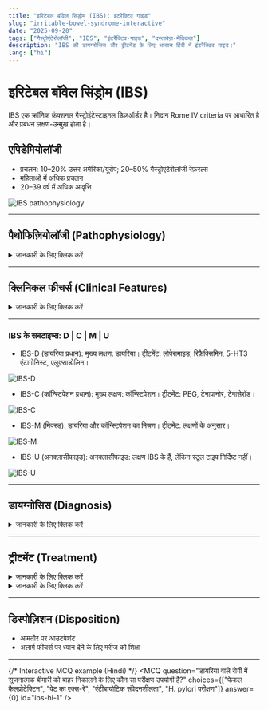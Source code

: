 ```yaml
---
title: "इरिटेबल बॉवेल सिंड्रोम (IBS): इंटरैक्टिव गाइड"
slug: "irritable-bowel-syndrome-interactive"
date: "2025-09-20"
tags: ["गैस्ट्रोएंटेरोलॉजी", "IBS", "इंटरैक्टिव-गाइड", "दस्तावेज़-मेडिकल"]
description: "IBS की डायग्नोसिस और ट्रीटमेंट के लिए आसान हिंदी में इंटरैक्टिव गाइड।"
lang: ["hi"]
---
```


# इरिटेबल बॉवेल सिंड्रोम (IBS)

IBS एक क्रॉनिक फ़ंक्शनल गैस्ट्रोइंटेस्टाइनल डिज़ऑर्डर है। निदान Rome IV criteria पर आधारित है और प्रबंधन लक्षण-उन्मुख होता है।

## एपिडेमियोलॉजी

- प्रचलन: 10–20% उत्तर अमेरिका/यूरोप; 20–50% गैस्ट्रोएंटेरोलॉजी रेफ़रल्स
- महिलाओं में अधिक प्रचलन
- 20–39 वर्ष में अधिक आवृत्ति

![IBS pathophysiology](https://media.istockphoto.com/id/1463118591/photo/asian-woman-with-severe-diarrhea-adolescent-girls-suffer-from-menstrual-cramps.jpg?s=1024x1024&w=is&k=20&c=La-IZ-flULVoaHBx4-AMGs21dsEZ04iICBnaI8N53i4=)

---

## पैथोफिज़ियोलॉजी (Pathophysiology)

<details>
<summary>जानकारी के लिए क्लिक करें</summary>

IBS एक **फ़ंक्शनल डिज़ऑर्डर** है, कोई ऑर्गेनिक कारण नहीं। मुख्य मेकॅनिज़्म:  

- पेट की मोटिलिटी में बदलाव  
- विसरल हाइपरसेंसिटिविटी (visceral hypersensitivity)  
- म्यूकोसा की परमीएबिलिटी में बदलाव  
- सायकोसोशल फैक्टर्स (psychosocial factors) [4][5]  

![IBS पैथोफिज़ियोलॉजी]()

</details>

---

## क्लिनिकल फीचर्स (Clinical Features)

<details>
<summary>जानकारी के लिए क्लिक करें</summary>
- **एब्डॉमिनल पेन (Abdominal Pain):** क्रॉनिक, डिफ्यूज़, डिफ़ेकेशन (defecation) से रिलेटेड  
- **स्टूल:** डायरिया (diarrhea), कॉन्स्टिपेशन (constipation), या दोनों का मिश्रण  
- **अन्य GI सिंटम:** मिचली, ब्लोटिंग, म्यूकस (mucus)  
- **एक्स्ट्रा-इंटेस्टाइनल:** थकान, डिसमेनोरिया (dysmenorrhea), बार-बार यूरिन (urinary frequency)  
- **फिजिकल एग्ज़ामिनेशन:** सामान्यतः नॉर्मल
</details>

---


### IBS के सबटाइप्स: D | C | M | U

- IBS-D (डायरिया प्रधान): मुख्य लक्षण: डायरिया। ट्रीटमेंट: लोपेरामाइड, रिफ़ैक्सिमिन, 5-HT3 एंटागोनिस्ट, एलुक्साडोलिन।

![IBS-D](https://encrypted-tbn0.gstatic.com/images?q=tbn:ANd9GcTfKo_qaDupnW3GDFQOeTH4RZ4ZlKDZJvkQSA&s)

- IBS-C (कॉन्स्टिपेशन प्रधान): मुख्य लक्षण: कॉन्स्टिपेशन। ट्रीटमेंट: PEG, टेनापानोर, टेगासेरॉड।

![IBS-C](https://images.pexels.com/photos/3807756/pexels-photo-3807756.jpeg)

- IBS-M (मिक्स्ड): डायरिया और कॉन्स्टिपेशन का मिश्रण। ट्रीटमेंट: लक्षणों के अनुसार।

![IBS-M](https://placehold.co/600x400/EEE/31343C)

- IBS-U (अनक्लासीफाइड): अनक्लासीफाइड: लक्षण IBS के हैं, लेकिन स्टूल टाइप निर्दिष्ट नहीं।

![IBS-U](https://media.istockphoto.com/id/1463118591/photo/asian-woman-with-severe-diarrhea-adolescent-girls-suffer-from-menstrual-cramps.jpg?s=1024x1024&w=is&k=20&c=La-IZ-flULVoaHBx4-AMGs21dsEZ04iICBnaI8N53i4=)

---

## डायग्नोसिस (Diagnosis)

<details>
<summary>जानकारी के लिए क्लिक करें</summary>
### Rome IV criteria
- ≥6 महीने लक्षण  
- ≥1 दिन/सप्ताह एब्डॉमिनल पेन पिछले 3 महीनों में  
- ≥2 में से: डिफ़ेकेशन से रिलेटेड पेन, स्टूल की फ्रीक्वेंसी या फॉर्म में बदलाव [7]  

### लैब टेस्ट (Laboratory Studies)
- CBC सभी मरीजों में  
- डायरिया वाले: फेकल कैलप्रोटेक्टिन, CRP, सीलिएक डाइज़ीज़ सीरोलॉजी, Giardia जांच  
- जरूरत पड़ने पर: थायरॉइड फंक्शन टेस्ट, GI इन्फेक्शन टेस्ट  


### कोलोन्स्कोपी (Colonoscopy)
- अलार्म फीचर्स या CRC स्क्रिनिंग के लिए [8]  

![IBS डायग्नोसिस फ्लो](https://media.istockphoto.com/id/1463118591/photo/asian-woman-with-severe-diarrhea-adolescent-girls-suffer-from-menstrual-cramps.jpg?s=1024x1024&w=is&k=20&c=La-IZ-flULVoaHBx4-AMGs21dsEZ04iICBnaI8N53i4=)

</details>

---

## ट्रीटमेंट (Treatment)


<details>
<summary>जानकारी के लिए क्लिक करें</summary>

### नॉन-फ़ार्माकोलॉजिकल
- फूड डायट: सॉल्यूबल फाइबर (psyllium), ट्रिगर फूड्स से बचें, लो-FODMAP डायट (डायटिशियन की सलाह से)  
- नियमित एक्सरसाइज, स्ट्रेस मैनेजमेंट  
- साइकोथेरैपी: CBT, हिप्नोथेरैपी  
- ऐडजंक्टिव: पेपरमिंट ऑयल [8][10]

</details>

<details>
<summary>जानकारी के लिए क्लिक करें</summary>

### फार्माकोलॉजिकल
- डायरिया: लोपेरामाइड, रिफ़ैक्सिमिन, अलोसैट्रॉन, एलुक्साडोलिन  
- कॉन्स्टिपेशन: PEG, टेनापानोर, टेगासेरॉड  
- एब्डॉमिनल पेन: स्पास्मोलिटिक्स (डाइक्लोमाइन, हायोसायमाइन), TCAs (अमिट्रिप्टिलीन)  
- रिफ्रैक्टरी केस: Gastroenterologist से कंसल्ट करें [8][11][12]

</details>

---

## डिस्पोज़िशन (Disposition)

- आमतौर पर आउटपेशंट  
- अलार्म फीचर्स पर ध्यान देने के लिए मरीज को शिक्षा

---

{/* Interactive MCQ example (Hindi) */}
<MCQ
	question="डायरिया वाले रोगी में सूजनात्मक बीमारी को बाहर निकालने के लिए कौन सा परीक्षण उपयोगी है?"
	choices={["फेकल कैलप्रोटेक्टिन", "पेट का एक्स-रे", "एंटीबायोटिक संवेदनशीलता", "H. pylori परीक्षण"]}
	answer={0}
	id="ibs-hi-1"
/> 

